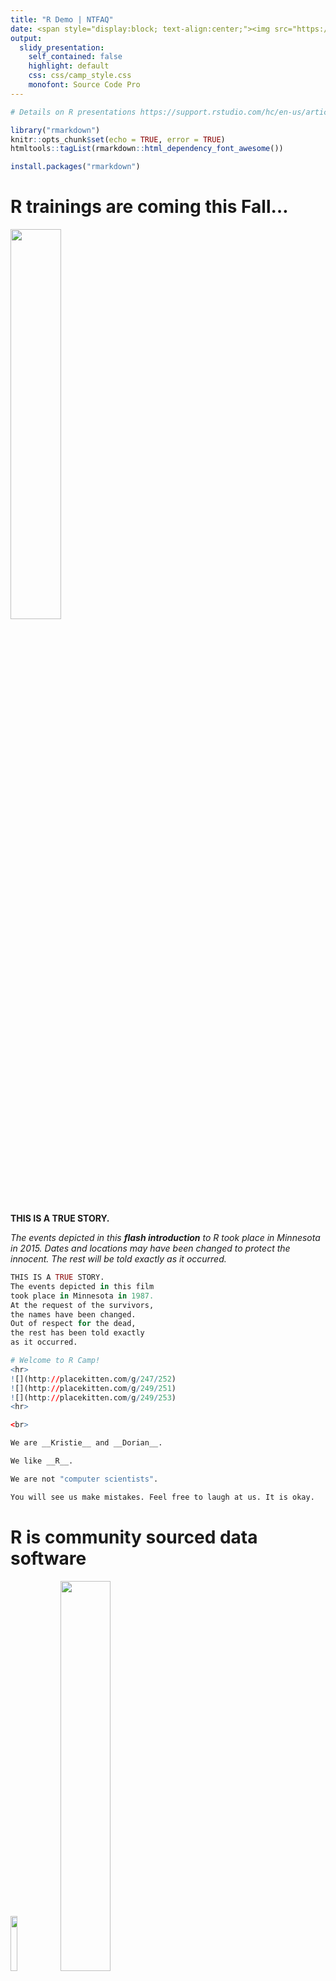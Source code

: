 ```yaml
---
title: "R Demo | NTFAQ"
date: <span style="display:block; text-align:center;"><img src="https://pbs.twimg.com/media/DNhps0gUQAAcS55.jpg" width="620"></span>
output:
  slidy_presentation:
    self_contained: false
    highlight: default
    css: css/camp_style.css
    monofont: Source Code Pro
---
```



```r
# Details on R presentations https://support.rstudio.com/hc/en-us/articles/200486468

library("rmarkdown")
knitr::opts_chunk$set(echo = TRUE, error = TRUE)
htmltools::tagList(rmarkdown::html_dependency_font_awesome())

```

```r
install.packages("rmarkdown")
```


# R trainings are coming this Fall...

![](http://lazerhorse.org/wp-content/uploads/2013/06/Old-Horror-Films-Retro-Film-Posters-The-Brain-Eaters.jpg){width="40%"}

__THIS IS A TRUE STORY.__

_The events depicted in this **flash introduction** to R
took place in Minnesota in 2015. Dates and locations may have been changed to protect the innocent. The rest will be told exactly as it occurred._

```r
THIS IS A TRUE STORY.
The events depicted in this film
took place in Minnesota in 1987.
At the request of the survivors,
the names have been changed.
Out of respect for the dead,
the rest has been told exactly
as it occurred.
```


```r
# Welcome to R Camp! 
<hr>
![](http://placekitten.com/g/247/252)
![](http://placekitten.com/g/249/251)
![](http://placekitten.com/g/249/253)
<hr>

<br>

We are __Kristie__ and __Dorian__.  

We like __R__.

We are not "computer scientists". 

You will see us make mistakes. Feel free to laugh at us. It is okay.
```

# R is community sourced data software
![](http://blogs.reed.edu/datablog/files/2015/09/RStudio-Ball.png){width="15%"} ![](https://mpca-air.github.io/air-methods/images/cover.jpeg){width="40%"}

<br>
People all around the world contribute to and maintain R. 

Imagine 1,000's of graduate students, non-profit employees, scientists, and data enthusiasts all working to provide you with tools to analyze and visualize your data. 

That is exactly what is happening __RIGHT NOW__. 


# Top 10 reasons to use R
![](images/letterman_top10.png){width="60%"}

<br>
OK, close to 20 reasons. 

Everyone would prioritize this list differently, so ignore the order!
<br>


# 1| Dynamic tools


[![](images/pollution_rose_1.png){width="66%"}](https://air-data.shinyapps.io/Metro_shiny_roses/)


_It all started with a_ [Pollution Rose](https://air-data.shinyapps.io/Metro_shiny_roses/).

<br>
A data analysis group from Indiana was using R to show facilities their potential contribution to air exceedances by using R based dynamic tools like the one above.

<div class="note">

Our agency had recently lost funding for the statistical software SPSS. It took us months to process our air toxics data because we had so many monitors and pollutants to process.

We saw R as a powerful way to automate our work. 
</div>

Soooo, we began learning R and we were no longer at the whims of changing budgets, because _...Drum roll please...._

# 2| **R is FREE!**

__Let's install R.__ [Click here!](https://mpca-air.github.io/NTF_learn_R/00_Install.html)

__You can download R as soon as you get home, or even right now.__

<div class = "note"> But how does R work?</div>

R lets you perform data analysis like you're writing a recipe for chocolate chip cookies. Once you've written your favorite recipe you can use it over and over again or share it with your favorite collaborators and grandkids. 

![](images\recipe_to_cookie.png){width="57%"}

# Our story Begins

![](images\business_cat.jpg){width="40%" align="right" style="margin-left: 60px; margin-right: 40px; max-width: 40%"}


__It's your first day on the job.__ 

_And you've got new data._

You are given a laptop with one folder on it. In the folder is a single Excel file. Shortly after sitting down you receive a phone call. The person on the other end of the phone tells you that the data set isn't complete and will be updated on a weekly basis. Also, there is a potential need for weekly data analysis updates. _(You think briefly about your brother who sells ice cream on a beach and wonder what that would be like)._  

The __MISSION IMPOSSIBLE__ begins. 


So we've got data. Now how do we get it into R?


# 3| There's a gift wrapped package for you

__We've heard there are something called packages in R.__

When someone wants to share their recipe or add a new tool to R, they wrap everything together into a package. Packages in R are like Apps for your phone -- you need to load them each time you want to use them.


![](https://www.rstudio.com/wp-content/uploads/2017/05/readxl-400x464.png){width="345" align="left" style="margin-right: 40px;"}

Since the data at our new job is stored in an Excel file we can load the __readxl__ package to give R the power to read data from Excel.



```r
install.packages("readxl")
```

```r
library(readxl)
```



# 4| Read all kinds of data

## Load the data

Let's take a quick look at the data. It's available online [HERE](https://github.com/MPCA-air/NTF_learn_R/raw/master/data/PM_and_Ozone/Hourly_Fond_Du_Lac.xlsx).

There are a series of commands within each package. Since we have an `.xlsx` file we'll be using the ` read_excel() ` command.

Pulling data into R looks like this


`1.` Download the file:
```r
download.file("https://github.com/MPCA-air/NTF_learn_R/raw/master/data/PM_and_Ozone/Hourly_Fond_Du_Lac.xlsx", "data/Fond_data.xlsx", mode="wb")
```

`2.` Read year __2014__:
```r
data_2014 <- read_excel("data/Fond_data.xlsx", sheet = "2014")
```


`3.` Read year __2015__:
```r
data_2015 <- read_excel("data/Fond_data.xlsx", sheet = "2015")
```



# 5| Read all the rows

That data loading went well. What about when you have a _HUGE_ file? Excel is limited to around a million rows.

_Our MET data comes from an online source and has more than a million rows. Here's how to load it from the web._

```r
url <- "https://github.com/MPCA-air/NTF_learn_R/raw/master/data/PM_and_Ozone/BIG_MET_data.zip"

download.file(url, "data/BIG_MET_data.zip")

# It's a zip file, so we can run the unzip() function
unzip("data/BIG_MET_data.zip", file = "MET_data_2012-2017.csv")
```

```r
install.packages("readr")
```

```r
# Inside the ZIP file is a huge csv text file.
# For this we can run read_csv() from the readr package.
# This package has lots of data reading functions.

library(readr)

big_met <- read_csv("MET_data_2012-2017.csv")
```

```r
# Inside the ZIP file is a huge csv text file.
# For this we can run read_csv() from the readr package.
# This package has lots of data reading functions.

library(readr)

big_met <- suppressMessages(read_csv("MET_data_2012-2017.csv"))
```


And we can look at the data in a couple of ways in R.
```r
install.packages("dplyr")
```

```r
#This package has lots of data processing functions.
library(dplyr)

glimpse(big_met)
summary(big_met)
```


and `filter()` it to a met site near Fond Du Lac.
```r

# The filter() function is from the package dplyr
fonddulac_met <- filter(big_met, site_catid == "27-017-7417")
```

# 6| Join related data tables with 1 line

Since it looks like our concentration data has the same format and only the year is changing, we can bind the two tables together with the function `bind_rows()`.

```r
air_data <- bind_rows(data_2015, data_2014)
```

```r
install.packages("lubridate")
```

```r

# Format the dates for both tables
library(lubridate)

air_data$date_time <-  paste(ymd(air_data$Date), hms(paste(air_data$Hour, ":00:00")))

air_data$date_time <-  ymd_hms(air_data$date_time)

fonddulac_met$time <- ymd_hms(fonddulac_met$time)

fonddulac_met$site_catid <- NULL

```


We can `left_join()` the weather and concentration data by the __date__ column in each table.

```r

air_met <- left_join(air_data, fonddulac_met, by = c("date_time" = "time"))

# We didn't join on site identification codes because met and air concentration sites have different IDs.
```

Here's what the first few rows look like.
```r
library(knitr)

kable(head(mutate(air_met, date_time = as.character(date_time))))
```


```r
write_csv(air_met, "air_met.csv")
```



# 7| Documentation and transparency

### ToDo List

1. Analyze data
2. ?
3. ??

I hate documenting my work, and much of my documentation looks like the above list. But in R, I have written each step into a text file script and __voila!__ There's documentation for myself and others.

<div class="tip">

One of the best things about R is that you can copy the scripts for analyses and charts that someone else has already completed. _(This is highly encouraged.)_ 

You may even end up copying yourself, from 2 years ago.
</div>


# 8| You can't break your data



<div class="quiz">

## Pop Quiz, hotshots! 

__Which of these things have we done? _(Hint: It may be more than one of them.)_ __

<input type="radio"> _Lost a data file._ <br> 
<input type="radio"> _Accidently replaced a value in Excel with a random keyboard key or the letter 'z'._ <br> 
<input type="radio"> _Forgotten which file housed the original data._ <br> 
<input type="radio"> _Saved over something important._      <br> 
<input type="radio"> _Lost an entire folder of data._   <br>

</div>

```r
### Things I have done

1. Lost a data file.
1. Replaced a value in Excel with the letter 'f'.
1. Forgotten which file or tab was the original data.
```

We now have a joined table with met and concentrations but the original data files have not been changed. We have retained a record of our raw data.

When we receive updated concentration or MET data we can run the same script to append the data and proceed with our analysis.

# 8| You can't break your data

You will notice that when we're in R, we always use a name for the data and then tell R to do something to the named object.

It looks like this:

```r
data <- read_excel("data.csv")
```

These R commands are always acting on a **copy** of the data and aren't changing the original file. No more worries! To look at subsets of data or to store summary results we can create copies of things in the R environment, all without creating lots of different copies of the data.


# 8| You can't break your data

If you ever need to input data from scratch, you can give it a name.

```r
current_temp <- 70

this_conference <- "NTFAQ"
```

Then when we type the names into the R console it will tell us what is stored there.

Hey R, what's the `current_temp`?
```r
current_temp
this_conference
```



# 9| Missing values

Let's look at a `summary()` for PM2.5 concentrations and wind speed.


```r

# The summary() function provides min, max, means, etc of each numeric variable in the data set.
# It also tells us what each column type is, letting you know wheter the data is
# stored as characters, integers, decimals, or date objects.

summary(air_met)
```


You can see the mean of the "Conc" column and we see no missing values.

If we look at the summary for wind speed, we see many missing values (shown as ` NA ` in R).
We need to know this. We don't want to take means of data where most of it is missing. Other programs ignore this, or throw an error.


```r
# The summarize() function reduces your data down to a statistical summary
# mean(), max(), min(), percentile(), range(), etc.

fonddulac_mean <- summarize(air_met, mean_pm25 = mean(Conc, na.rm = T))

fonddulac_mean
```



# 10| Any plot for any data

![](https://datasciencedojo.com/wp-content/uploads/12_R-and-GGPLOT2-01-845x321.png)


The _ggplot2_ package has functions that can make almost any plot you can think of. It can also layer plots on top of each other to add multiple elements.

```r
install.packages("ggplot2")
```

```r
library(ggplot2)

ggplot(data = air_met, aes(x = site_catid, y = Conc)) +
   geom_bar(stat = "identity")
```

It looks like one mean might be higher than the other, but we can't really tell until we can see some error bars.

```r
ggplot(data = air_met, aes(x = site_catid, y = Conc)) +
geom_boxplot()
```

Let's add some color and __ALL 25,000__ of the original data points.

```r
ggplot(data = air_met, aes(x = site_catid, y = Conc, fill = site_catid)) +
   geom_boxplot() +
   geom_jitter(alpha = 0.03)
```


# 11| Automate it all - _easily update your analysis with new data_

__EXPLOSIONS!!!__

![](images\explosion.jpg){width=66%}


Oh crap. There was a big refinery explosion close to our monitoring site and we'll be receiving new monitoring data in the next hour. Our task is to to let people know if we see anything that suggests smoke from the explosion is reaching the air monitor.

----

We have data for 2014 and 2015, but we are currently living in the year 2016. Remember our data is stored in one Excel workbook. Since we wrote this in a script form, we can change the date in our `read_excel()` function as follows:

```r
download.file("https://github.com/MPCA-air/NTF_learn_R/raw/master/data/PM_and_Ozone/Hourly_Fond_Du_Lac.xlsx", "data/Fond_data.xlsx", mode = "wb")

data_2016 <- read_excel("data/Fond_data.xlsx", sheet = "2016")

```


We changed the _year_ to 2016 and __BOOM!__ we've got updated data.
Now we can follow the same steps we used before to bind the tables togehter and join the MET data.


```r

air_data <- bind_rows(data_2014, data_2015)
```



Then we join the met data:
```r
air_data$date_time <-  paste(ymd(air_data$Date), hms(paste(air_data$Hour, ":00:00")))

air_data$date_time <-  ymd_hms(air_data$date_time)

```


```r
air_met <- left_join(air_data, fonddulac_met, by = c("date_time" = "time")) %>% select(-Time)

summary(air_met)
```


If you're ever wondering what tabs are available in an Excel workbook, you can run the function `excel_sheets()`.

```r
excel_sheets("data/Fond_data.xlsx")
```


# 12| Make maps and never get lost again

Where is that Fond Du Lac site again?
Was it close to the explosion? Let's take a quick look.

```r
install.packages("leaflet")

``` 

```r
library(leaflet)

# Reduce the table to a single row for each monitoring site
air_sites <- group_by(air_met, site_catid) %>% slice(1)

# Quick interactive map
leaflet(data = air_sites) %>%
        addTiles() %>%
        addMarkers(label = ~as.character(SiteNum), labelOptions = labelOptions(noHide = T))
``` 

Leaflet is friendly enough to guess your coordinate column names (Latitude and Longitude) whether they're in caps or lower case. __Go leaflet!__

```r
![](https://camo.githubusercontent.com/5f5e0d9aac32bd5d0b49b5c6dfece9efe2ad577a/68747470733a2f2f7261772e6769746875622e636f6d2f706572727967656f2f6c6561666c65742d73696d706c652d6373762f6d61737465722f696d672f73637265656e73686f74312e706e67){width="60%"}
```


----

Remember the first pollutant rose we looked at? Let's load the Fond Du Lac data set into the tool to see if the refinery explosion could have potentially impacted the PM2.5 concentrations.

[Pollution rose for any data](https://air-data.shinyapps.io/pollution-roses/)



# 13| Online community + us

## Join the R community

![](images\rladies_map.gif){width="60%" align="right" style="margin-right:180px;"}


![](https://pbs.twimg.com/profile_images/611535712710729728/ZrqMrN21_400x400.jpg)

- `#rstats` Twitter
- RLadies
- Local R User groups
- Online courses and blogs
- International conferences

```r
![](https://k-roz.com/img/rladies-dashboard.png)
```


# 14| Great stickers
We have some stickers that you should take with you. 

Many of the stickers are for packages or a variety of R communities.


# 15| It will compliment you and make jokes 

There are some _just for fun_ R packages. 

```r
install.packages("cowsay")
install.packages("fortunes")
``` 

_cowsay_ outputs a variety of animals saying the quotes of your choice.

```r
library(cowsay)
say("Meow, meow. You deserve a break.", "cat")
```


_fortunes_ will return fortunes or data-related quotes

```r
set.seed(42)
library(fortunes)
fortune()
```

And for baseball fans there is an R package for baseball stats _Lahman_ and _pitchRx_. Good luck!


# Congratulations! 

![](https://assets.wired.com/photos/w_2048/wp-content/uploads/2015/02/catinbox_simba_by-jacme31.jpg){width="64%" align="right" style="margin-left: 35px; max-width: 64%"}

You've completed the Super fast R Intro. 

You are officially ready for Day 1 of R Camp. 

In the mean time you can find help on _R-Bloggers_, download the package _swirl_, Google R related questions, and take a Coursera course at https://www.coursera.org/specializations/jhu-data-science.

<br>

We want to meet you. Talk to us. Send us an e-mail. 

We are  Kristie.Ellickson@state.mn.us and Dorian.Kvale@state.mn.us

We like __R__. 

We aren't computer scientists and you don't need to be either.



# Back to GitHub

Return to this project's [GitHub page](https://github.com/MPCA-air/NTF_learn_R).

<br>
<hr>

![](http://placekitten.com/g/247/252)

<br><hr>


<script>
  $(".btn_code").hover(function() {
    $(this.parentNode).toggleClass("open");
  });
</script> 
